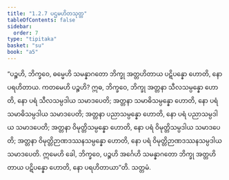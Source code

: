 ```yaml
---
title: "1.2.7 ပဌမဟိတသုတ္တ"
tableOfContents: false
sidebar:
  order: 7
type: "tipitaka"
basket: "su"
book: "a5"
---
```



<DynamicBreadcrumb />

<Division number="17" book="a5" e="ch" v="16" p="11">

<Paragraph number="63" book="a5">
“ပဉ္စဟိ, ဘိက္ခဝေ, ဓမ္မေဟိ သမန္နာဂတော ဘိက္ခု အတ္တဟိတာယ ပဋိပန္နော ဟောတိ, နော ပရဟိတာယ. ကတမေဟိ ပဉ္စဟိ? ဣဓ, ဘိက္ခဝေ, ဘိက္ခု အတ္တနာ သီလသမ္ပန္နော ဟောတိ, နော ပရံ သီလသမ္ပဒါယ သမာဒပေတိ; အတ္တနာ သမာဓိသမ္ပန္နော ဟောတိ, နော ပရံ သမာဓိသမ္ပဒါယ သမာဒပေတိ; အတ္တနာ ပညာသမ္ပန္နော ဟောတိ, နော ပရံ ပညာသမ္ပဒါယ သမာဒပေတိ; အတ္တနာ ဝိမုတ္တိသမ္ပန္နော ဟောတိ, နော ပရံ ဝိမုတ္တိသမ္ပဒါယ သမာဒပေတိ; အတ္တနာ ဝိမုတ္တိဉာဏဒဿနသမ္ပန္နော ဟောတိ, နော ပရံ ဝိမုတ္တိဉာဏဒဿနသမ္ပဒါယ သမာဒပေတိ. ဣမေဟိ ခေါ, ဘိက္ခဝေ, ပဉ္စဟိ အင်္ဂေဟိ သမန္နာဂတော ဘိက္ခု အတ္တဟိတာယ ပဋိပန္နော ဟောတိ, နော ပရဟိတာယာ”တိ.

</Paragraph>
</Division>

<Paragraph number="64" type="center" book="a5">
သတ္တမံ.
</Paragraph>